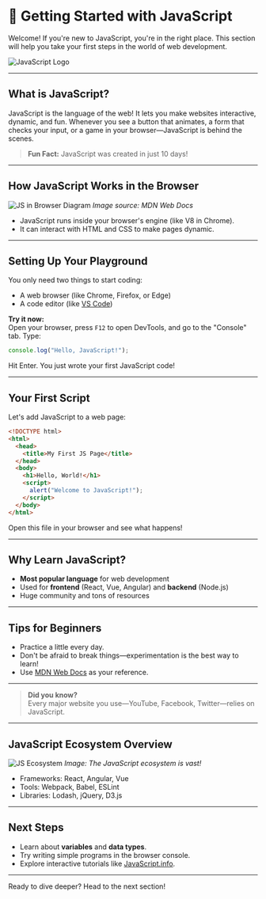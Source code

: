# 🚀 Getting Started with JavaScript

Welcome! If you're new to JavaScript, you're in the right place. This section will help you take your first steps in the world of web development.

![JavaScript Logo](https://upload.wikimedia.org/wikipedia/commons/6/6a/JavaScript-logo.png)

---

## What is JavaScript?

JavaScript is the language of the web! It lets you make websites interactive, dynamic, and fun. Whenever you see a button that animates, a form that checks your input, or a game in your browser—JavaScript is behind the scenes.

> **Fun Fact:** JavaScript was created in just 10 days!

---

## How JavaScript Works in the Browser

![JS in Browser Diagram](https://developer.mozilla.org/en-US/docs/Learn/JavaScript/First_steps/What_is_JavaScript/JavaScript_Engine.png)
*Image source: MDN Web Docs*

- JavaScript runs inside your browser's engine (like V8 in Chrome).
- It can interact with HTML and CSS to make pages dynamic.

---

## Setting Up Your Playground

You only need two things to start coding:
- A web browser (like Chrome, Firefox, or Edge)
- A code editor (like [VS Code](https://code.visualstudio.com/))

**Try it now:**  
Open your browser, press `F12` to open DevTools, and go to the "Console" tab. Type:
```js
console.log("Hello, JavaScript!");
```
Hit Enter. You just wrote your first JavaScript code!

---

## Your First Script

Let's add JavaScript to a web page:

```html
<!DOCTYPE html>
<html>
  <head>
    <title>My First JS Page</title>
  </head>
  <body>
    <h1>Hello, World!</h1>
    <script>
      alert("Welcome to JavaScript!");
    </script>
  </body>
</html>
```

Open this file in your browser and see what happens!

---

## Why Learn JavaScript?

- **Most popular language** for web development
- Used for **frontend** (React, Vue, Angular) and **backend** (Node.js)
- Huge community and tons of resources

---

## Tips for Beginners

- Practice a little every day.
- Don't be afraid to break things—experimentation is the best way to learn!
- Use [MDN Web Docs](https://developer.mozilla.org/en-US/docs/Web/JavaScript) as your reference.

---

> **Did you know?**  
> Every major website you use—YouTube, Facebook, Twitter—relies on JavaScript.

---

## JavaScript Ecosystem Overview

![JS Ecosystem](https://miro.medium.com/v2/resize:fit:1400/1*QF1vQwQvQnQwQwQwQwQwQw.png)
*Image: The JavaScript ecosystem is vast!*

- Frameworks: React, Angular, Vue
- Tools: Webpack, Babel, ESLint
- Libraries: Lodash, jQuery, D3.js

---

## Next Steps

- Learn about **variables** and **data types**.
- Try writing simple programs in the browser console.
- Explore interactive tutorials like [JavaScript.info](https://javascript.info/).

---

Ready to dive deeper? Head to the next section!
